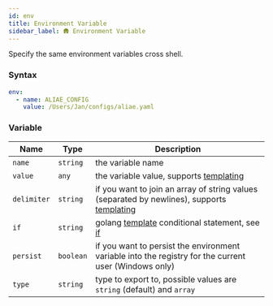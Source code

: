 ```yaml
---
id: env
title: Environment Variable
sidebar_label: 🛖 Environment Variable
---
```


Specify the same environment variables cross shell.

### Syntax

```yaml
env:
  - name: ALIAE_CONFIG
    value: /Users/Jan/configs/aliae.yaml
```

### Variable

| Name        | Type      | Description                                                                                             |
| ----------- | --------- | ------------------------------------------------------------------------------------------------------- |
| `name`      | `string`  | the variable name                                                                                       |
| `value`     | `any`     | the variable value, supports [templating][templates]                                                    |
| `delimiter` | `string`  | if you want to join an array of string values (separated by newlines), supports [templating][templates] |
| `if`        | `string`  | golang [template][go-text-template] conditional statement, see [if][if]                                 |
| `persist`   | `boolean` | if you want to persist the environment variable into the registry for the current user (Windows only)   |
| `type`      | `string`  | type to export to, possible values are `string` (default) and `array`                                   |

[templates]: templates.mdx
[go-text-template]: https://golang.org/pkg/text/template/
[if]: if.mdx
